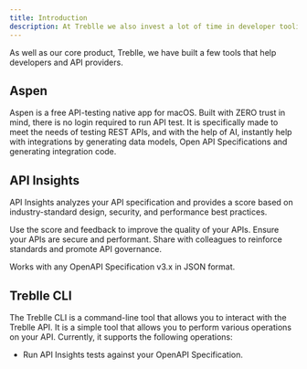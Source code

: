 ```yaml
---
title: Introduction
description: At Treblle we also invest a lot of time in developer tooling.
---
```


As well as our core product, Treblle, we have built a few tools that help developers and API providers.

## Aspen

Aspen is a free API-testing native app for macOS. Built with ZERO trust in mind, there is no login required to run API test. It is specifically made to meet the needs of testing REST APIs, and with the help of AI, instantly help with integrations by generating data models, Open API Specifications and generating integration code.

## API Insights

API Insights analyzes your API specification and provides a score based on industry-standard design, security, and performance best practices.

Use the score and feedback to improve the quality of your APIs. Ensure your APIs are secure and performant. Share with colleagues to reinforce standards and promote API governance.

Works with any OpenAPI Specification v3.x in JSON format.

## Treblle CLI

The Treblle CLI is a command-line tool that allows you to interact with the Treblle API. It is a simple tool that allows you to perform various operations on your API. Currently, it supports the following operations:

- Run API Insights tests against your OpenAPI Specification.
